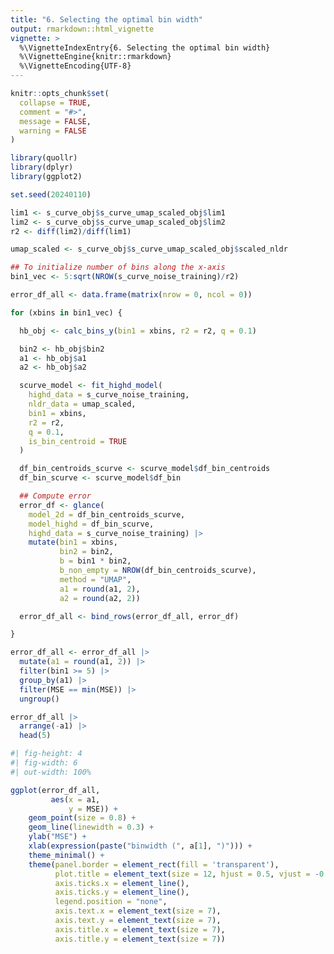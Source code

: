 ```yaml
---
title: "6. Selecting the optimal bin width"
output: rmarkdown::html_vignette
vignette: >
  %\VignetteIndexEntry{6. Selecting the optimal bin width}
  %\VignetteEngine{knitr::rmarkdown}
  %\VignetteEncoding{UTF-8}
---
```


```r
knitr::opts_chunk$set(
  collapse = TRUE,
  comment = "#>",
  message = FALSE,
  warning = FALSE
)
```

```r
library(quollr)
library(dplyr)
library(ggplot2)

set.seed(20240110)
```

```r

lim1 <- s_curve_obj$s_curve_umap_scaled_obj$lim1
lim2 <- s_curve_obj$s_curve_umap_scaled_obj$lim2
r2 <- diff(lim2)/diff(lim1)

umap_scaled <- s_curve_obj$s_curve_umap_scaled_obj$scaled_nldr

## To initialize number of bins along the x-axis
bin1_vec <- 5:sqrt(NROW(s_curve_noise_training)/r2)

error_df_all <- data.frame(matrix(nrow = 0, ncol = 0))

for (xbins in bin1_vec) {

  hb_obj <- calc_bins_y(bin1 = xbins, r2 = r2, q = 0.1)

  bin2 <- hb_obj$bin2
  a1 <- hb_obj$a1
  a2 <- hb_obj$a2

  scurve_model <- fit_highd_model(
    highd_data = s_curve_noise_training,
    nldr_data = umap_scaled,
    bin1 = xbins,
    r2 = r2,
    q = 0.1,
    is_bin_centroid = TRUE
  )

  df_bin_centroids_scurve <- scurve_model$df_bin_centroids
  df_bin_scurve <- scurve_model$df_bin

  ## Compute error
  error_df <- glance(
    model_2d = df_bin_centroids_scurve,
    model_highd = df_bin_scurve,
    highd_data = s_curve_noise_training) |>
    mutate(bin1 = xbins,
           bin2 = bin2,
           b = bin1 * bin2,
           b_non_empty = NROW(df_bin_centroids_scurve),
           method = "UMAP",
           a1 = round(a1, 2),
           a2 = round(a2, 2))

  error_df_all <- bind_rows(error_df_all, error_df)

}

error_df_all <- error_df_all |>
  mutate(a1 = round(a1, 2)) |>
  filter(bin1 >= 5) |>
  group_by(a1) |>
  filter(MSE == min(MSE)) |>
  ungroup()

error_df_all |>
  arrange(-a1) |>
  head(5)
```

```r
#| fig-height: 4
#| fig-width: 6
#| out-width: 100%

ggplot(error_df_all,
         aes(x = a1,
             y = MSE)) +
    geom_point(size = 0.8) +
    geom_line(linewidth = 0.3) +
    ylab("MSE") +
    xlab(expression(paste("binwidth (", a[1], ")"))) +
    theme_minimal() +
    theme(panel.border = element_rect(fill = 'transparent'),
          plot.title = element_text(size = 12, hjust = 0.5, vjust = -0.5),
          axis.ticks.x = element_line(),
          axis.ticks.y = element_line(),
          legend.position = "none",
          axis.text.x = element_text(size = 7),
          axis.text.y = element_text(size = 7),
          axis.title.x = element_text(size = 7),
          axis.title.y = element_text(size = 7))

```


